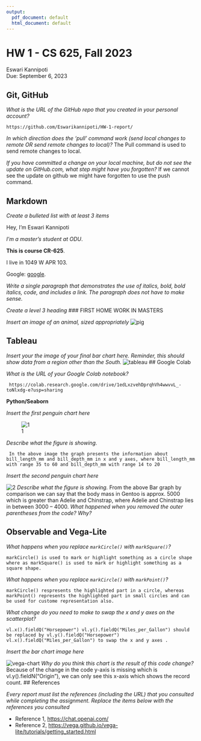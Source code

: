 ---
output:
  pdf_document: default
  html_document: default
---
# HW 1 - CS 625, Fall 2023

Eswari Kannipoti  
Due: September 6, 2023

## Git, GitHub

*What is the URL of the GitHub repo that you created in your personal account?*
 
    https://github.com/Eswarikannipoti/HW-1-report/
   
*In which direction does the 'pull' command work (send local changes to remote OR send remote changes to local)?*
The Pull command is used to send remote changes to local.
   
*If you have committed a change on your local machine, but do not see the update on GitHub.com, what step might have you forgotten?*
If we cannot see the update on github we might have forgotten to use the push command.


## Markdown

*Create a bulleted list with at least 3 items*

Hey, I'm Eswari Kannipoti

*I'm a master's student at ODU*.

**This is course CR-625**.

I live in 1049 W APR 103.

Google: [google](https://www.google.com/).

*Write a single paragraph that demonstrates the use of italics, bold, bold italics, code, and includes a link. The paragraph does not have to make sense.*

*Create a level 3 heading*
### FIRST HOME WORK IN MASTERS

*Insert an image of an animal, sized appropriately*
![pig](pig.jpg)

## Tableau

*Insert your the image of your final bar chart here. Reminder, this should show data from a region other than the South.*
![tableau](tableau.png)
## Google Colab

*What is the URL of your Google Colab notebook?*

     https://colab.research.google.com/drive/1edLxzvehDprqhVh4wwvvL_-toNlxdg-e?usp=sharing

**Python/Seaborn**

*Insert the first penguin chart here*

![1](1.png)

*Describe what the figure is showing.*

     In the above image the graph presents the information about bill_length_mm and bill_depth_mm in x and y axes, where bill_length_mm with range 35 to 60 and bill_depth_mm with range 14 to 20

*Insert the second penguin chart here*

![2](2.png)
*Describe what the figure is showing.*
From the above Bar graph by comparison we can say that the body mass in Gentoo is approx. 5000 which is greater than Adelie and Chinstrap, where Adelie and Chinstrap lies in between 3000 – 4000.
*What happened when you removed the outer parentheses from the code? Why?*

## Observable and Vega-Lite

*What happens when you replace `markCircle()` with `markSquare()`?*

    markCircle() is used to mark or highlight something as a circle shape where as markSquare() is used to mark or highlight something as a square shape.

*What happens when you replace `markCircle()` with `markPoint()`?*

    markCircle() respresents the highlighted part in a circle, whereas markPoint() represents the highlighted part in small circles and can be used for custome representation also.
*What change do you need to make to swap the x and y axes on the scatterplot?*

    vl.x().fieldQ("Horsepower") vl.y().fieldQ("Miles_per_Gallon") should be replaced by vl.y().fieldQ("Horsepower") vl.x().fieldQ("Miles_per_Gallon") to swap the x and y axes .

*Insert the bar chart image here*

![vega-chart](vega-chart.png)
*Why do you think this chart is the result of this code change?*
Because of the change in the code y-axis is missing which is vl.y().fieldN("Origin"), we can only see this x-axis which shows the record count.
## References

*Every report must list the references (including the URL) that you consulted while completing the assignment. Replace the items below with the references you consulted*

* Reference 1, <https://chat.openai.com/>
* Reference 2, <https://vega.github.io/vega-lite/tutorials/getting_started.html>
